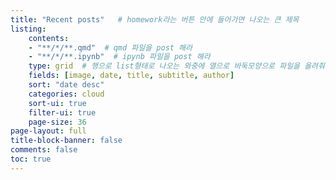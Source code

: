 ```yaml
---
title: "Recent posts"   # homework라는 버튼 안에 들어가면 나오는 큰 제목
listing:
    contents: 
    - "**/*/**.qmd"  # qmd 파일을 post 해라
    - "**/*/**.ipynb"  # ipynb 파일을 post 해라
    type: grid  # 행으로 list형태로 나오는 와중에 열으로 바둑모양으로 파일을 올려줘라
    fields: [image, date, title, subtitle, author]
    sort: "date desc"
    categories: cloud
    sort-ui: true
    filter-ui: true
    page-size: 36     
page-layout: full
title-block-banner: false
comments: false
toc: true
---
```



